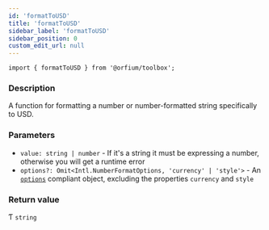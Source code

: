 ```yaml
---
id: 'formatToUSD'
title: 'formatToUSD'
sidebar_label: 'formatToUSD'
sidebar_position: 0
custom_edit_url: null
---
```


`import { formatToUSD } from '@orfium/toolbox';`

### Description

A function for formatting a number or number-formatted string specifically to USD.

### Parameters

- `value: string | number` - If it's a string it must be expressing a number, otherwise you will get a runtime error
- `options?: Omit<Intl.NumberFormatOptions, 'currency' | 'style'>` - An [`options`](https://developer.mozilla.org/en-US/docs/Web/JavaScript/Reference/Global_Objects/Intl/NumberFormat/NumberFormat#options) compliant object, excluding the properties `currency` and `style`

### Return value

Ƭ `string`
